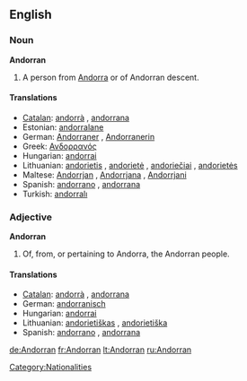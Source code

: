 {{also|andorran}}
==English==

===Noun===
'''Andorran'''

# A person from [[Andorra]] or of Andorran descent.

====Translations====
* [[Catalan]]: [[andorrà]] {{m}}, [[andorrana]] {{f}}
* Estonian: [[andorralane]]
* German: [[Andorraner]] {{m}}, [[Andorranerin]] {{f}}
* Greek: [[Ανδορρανός]]
* Hungarian: [[andorrai]]
* Lithuanian: [[andorietis]] {{m}}, [[andorietė]] {{f}}, [[andoriečiai]] {{m|p}}, [[andorietės]] {{f|p}}
* Maltese: [[Andorrjan]] {{m}}, [[Andorrjana]] {{f}}, [[Andorrjani]] {{p}}
* Spanish: [[andorrano]] {{m}}, [[andorrana]] {{f}}
* Turkish: [[andorralı]]

===Adjective===
'''Andorran'''

# Of, from, or pertaining to Andorra, the Andorran people.

====Translations====
* [[Catalan]]: [[andorrà]] {{m}}, [[andorrana]] {{f}}
* German: [[andorranisch]]
* Hungarian: [[andorrai]]
* Lithuanian: [[andorietiškas]] {{m}}, [[andorietiška]] {{f}}
* Spanish: [[andorrano]] {{m}}, [[andorrana]] {{f}}

[[Category:Nationalities]]

[[de:Andorran]]
[[fr:Andorran]]
[[lt:Andorran]]
[[ru:Andorran]]